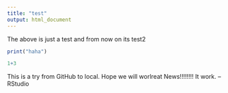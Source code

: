 ```yaml
---
title: "test"
output: html_document
---
```

The above is just a test and from now on its test2
```r
print("haha")
```

```r
1+3
```

This is a try from GitHub to local. Hope we will worl\k
Great News!!!!!!!! It work. --RStudio
